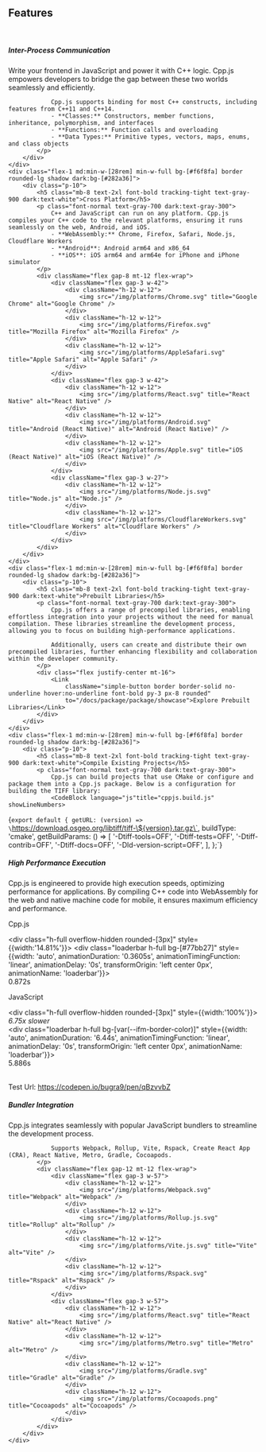 
## Features

<br />
<div class="flex gap-20 flex-wrap">
    <div class="flex-1 md:min-w-[28rem] min-w-full bg-[#f6f8fa] border rounded-lg shadow dark:bg-[#282a36]">
        <div class="p-10">
            <h5 class="mb-8 text-2xl font-bold tracking-tight text-gray-900 dark:text-white">Inter-Process Communication</h5>
            <p class="font-normal text-gray-700 dark:text-gray-300">
                Write your frontend in JavaScript and power it with C++ logic. Cpp.js empowers developers to bridge the gap between these two worlds seamlessly and efficiently.

                Cpp.js supports binding for most C++ constructs, including features from C++11 and C++14.
                - **Classes:** Constructors, member functions, inheritance, polymorphism, and interfaces
                - **Functions:** Function calls and overloading
                - **Data Types:** Primitive types, vectors, maps, enums, and class objects
            </p>
        </div>
    </div>
    <div class="flex-1 md:min-w-[28rem] min-w-full bg-[#f6f8fa] border rounded-lg shadow dark:bg-[#282a36]">
        <div class="p-10">
            <h5 class="mb-8 text-2xl font-bold tracking-tight text-gray-900 dark:text-white">Cross Platform</h5>
            <p class="font-normal text-gray-700 dark:text-gray-300">
                C++ and JavaScript can run on any platform. Cpp.js compiles your C++ code to the relevant platforms, ensuring it runs seamlessly on the web, Android, and iOS.
                - **WebAssembly:** Chrome, Firefox, Safari, Node.js, Cloudflare Workers
                - **Android**: Android arm64 and x86_64
                - **iOS**: iOS arm64 and arm64e for iPhone and iPhone simulator
            </p>
            <div className="flex gap-8 mt-12 flex-wrap">
                <div className="flex gap-3 w-42">
                    <div className="h-12 w-12">
                        <img src="/img/platforms/Chrome.svg" title="Google Chrome" alt="Google Chrome" />
                    </div>
                    <div className="h-12 w-12">
                        <img src="/img/platforms/Firefox.svg" title="Mozilla Firefox" alt="Mozilla Firefox" />
                    </div>
                    <div className="h-12 w-12">
                        <img src="/img/platforms/AppleSafari.svg" title="Apple Safari" alt="Apple Safari" />
                    </div>
                </div>
                <div className="flex gap-3 w-42">
                    <div className="h-12 w-12">
                        <img src="/img/platforms/React.svg" title="React Native" alt="React Native" />
                    </div>
                    <div className="h-12 w-12">
                        <img src="/img/platforms/Android.svg" title="Android (React Native)" alt="Android (React Native)" />
                    </div>
                    <div className="h-12 w-12">
                        <img src="/img/platforms/Apple.svg" title="iOS (React Native)" alt="iOS (React Native)" />
                    </div>
                </div>
                <div className="flex gap-3 w-27">
                    <div className="h-12 w-12">
                        <img src="/img/platforms/Node.js.svg" title="Node.js" alt="Node.js" />
                    </div>
                    <div className="h-12 w-12">
                        <img src="/img/platforms/CloudflareWorkers.svg" title="Cloudflare Workers" alt="Cloudflare Workers" />
                    </div>
                </div>
            </div>
        </div>
    </div>
    <div class="flex-1 md:min-w-[28rem] min-w-full bg-[#f6f8fa] border rounded-lg shadow dark:bg-[#282a36]">
        <div class="p-10">
            <h5 class="mb-8 text-2xl font-bold tracking-tight text-gray-900 dark:text-white">Prebuilt Libraries</h5>
            <p class="font-normal text-gray-700 dark:text-gray-300">
                Cpp.js offers a range of precompiled libraries, enabling effortless integration into your projects without the need for manual compilation. These libraries streamline the development process, allowing you to focus on building high-performance applications.

                Additionally, users can create and distribute their own precompiled libraries, further enhancing flexibility and collaboration within the developer community.
            </p>
            <div class="flex justify-center mt-16">
                <Link
                    className="simple-button border border-solid no-underline hover:no-underline font-bold py-3 px-8 rounded"
                    to="/docs/package/package/showcase">Explore Prebuilt Libraries</Link>
            </div>
        </div>
    </div>
    <div class="flex-1 md:min-w-[28rem] min-w-full bg-[#f6f8fa] border rounded-lg shadow dark:bg-[#282a36]">
        <div class="p-10">
            <h5 class="mb-8 text-2xl font-bold tracking-tight text-gray-900 dark:text-white">Compile Existing Projects</h5>
            <p class="font-normal text-gray-700 dark:text-gray-300">
                Cpp.js can build projects that use CMake or configure and package them into a Cpp.js package. Below is a configuration for building the TIFF library:
                <CodeBlock language="js"title="cppjs.build.js" showLineNumbers>
{`export default {
    getURL: (version) => \`https://download.osgeo.org/libtiff/tiff-\${version}.tar.gz\`,
    buildType: 'cmake',
    getBuildParams: () => [
        '-Dtiff-tools=OFF', '-Dtiff-tests=OFF', '-Dtiff-contrib=OFF',
        '-Dtiff-docs=OFF', '-Dld-version-script=OFF',
    ],
};`}
                </CodeBlock>
            </p>
        </div>
    </div>
    <div class="flex-1 md:min-w-[28rem] min-w-full bg-[#f6f8fa] border rounded-lg shadow dark:bg-[#282a36]">
        <div class="p-10">
            <h5 class="mb-8 text-2xl font-bold tracking-tight text-gray-900 dark:text-white">High Performance Execution</h5>
            <p class="font-normal text-gray-700 dark:text-gray-300">
                Cpp.js is engineered to provide high execution speeds, optimizing performance for applications. By compiling C++ code into WebAssembly for the web and native machine code for mobile, it ensures maximum efficiency and performance.
            </p>
            <div class="grid-[6px] mx-auto flex w-full max-w-[640px] flex-col mt-12">
                <div class="flex w-full flex-row items-center justify-start">
                    <p class="w-[100px] m-0 text-start text-lg font-light">Cpp.js</p>
                    <div class="w-[15px]"></div>
                    <div class="h-[32px] flex-1  items-center py-[6px]">
                        <div class="h-full overflow-hidden rounded-[3px]" style={{width:'14.81%'}}>
                            <div class="loaderbar h-full bg-[#77bb27]"
                                style={{width: 'auto', animationDuration: '0.3605s', animationTimingFunction: 'linear', animationDelay: '0s', transformOrigin: 'left center 0px', animationName: 'loaderbar'}}>
                            </div>
                        </div>
                    </div>
                    <div class="w-[15px]"></div>
                    <div class="counter mono w-[50px] text-start text-xs" counter-max="360.5">0.872s</div>
                </div>
                <div class="flex w-full flex-row items-center justify-start">
                    <p class="w-[100px] m-0 text-start text-lg font-light">JavaScript</p>
                    <div class="w-[15px]"></div>
                    <div class="h-[32px] flex-1  items-center py-[6px]">
                        <div class="h-full overflow-hidden rounded-[3px]" style={{width:'100%'}}>
                            <div class="absolute z-[2] px-[5px] text-[13px] leading-[20px]"><em>6.75x <span
                                        class="hidden md:inline">slower</span></em></div>
                            <div class="loaderbar h-full bg-[var(--ifm-border-color)]"
                                style={{width: 'auto', animationDuration: '6.44s', animationTimingFunction: 'linear', animationDelay: '0s', transformOrigin: 'left center 0px', animationName: 'loaderbar'}}>
                            </div>
                        </div>
                    </div>
                    <div class="w-[15px]"></div>
                    <div class="counter mono w-[50px] text-start text-xs" counter-max="6440">5.886s</div>
                </div>
            </div>
            <br />
            <p>Test Url: https://codepen.io/bugra9/pen/qBzvvbZ</p>
        </div>
    </div>
    <div class="flex-1 md:min-w-[28rem] min-w-full bg-[#f6f8fa] border rounded-lg shadow dark:bg-[#282a36]">
        <div class="p-10">
            <h5 class="mb-8 text-2xl font-bold tracking-tight text-gray-900 dark:text-white">Bundler Integration</h5>
            <p class="font-normal text-gray-700 dark:text-gray-300">
                Cpp.js integrates seamlessly with popular JavaScript bundlers to streamline the development process.
                
                Supports Webpack, Rollup, Vite, Rspack, Create React App (CRA), React Native, Metro, Gradle, Cocoapods.
            </p>
            <div className="flex gap-12 mt-12 flex-wrap">
                <div className="flex gap-3 w-57">
                    <div className="h-12 w-12">
                        <img src="/img/platforms/Webpack.svg" title="Webpack" alt="Webpack" />
                    </div>
                    <div className="h-12 w-12">
                        <img src="/img/platforms/Rollup.js.svg" title="Rollup" alt="Rollup" />
                    </div>
                    <div className="h-12 w-12">
                        <img src="/img/platforms/Vite.js.svg" title="Vite" alt="Vite" />
                    </div>
                    <div className="h-12 w-12">
                        <img src="/img/platforms/Rspack.svg" title="Rspack" alt="Rspack" />
                    </div>
                </div>
                <div className="flex gap-3 w-57">
                    <div className="h-12 w-12">
                        <img src="/img/platforms/React.svg" title="React Native" alt="React Native" />
                    </div>
                    <div className="h-12 w-12">
                        <img src="/img/platforms/Metro.svg" title="Metro" alt="Metro" />
                    </div>
                    <div className="h-12 w-12">
                        <img src="/img/platforms/Gradle.svg" title="Gradle" alt="Gradle" />
                    </div>
                    <div className="h-12 w-12">
                        <img src="/img/platforms/Cocoapods.png" title="Cocoapods" alt="Cocoapods" />
                    </div>
                </div>
            </div>
        </div>
    </div>
</div>
